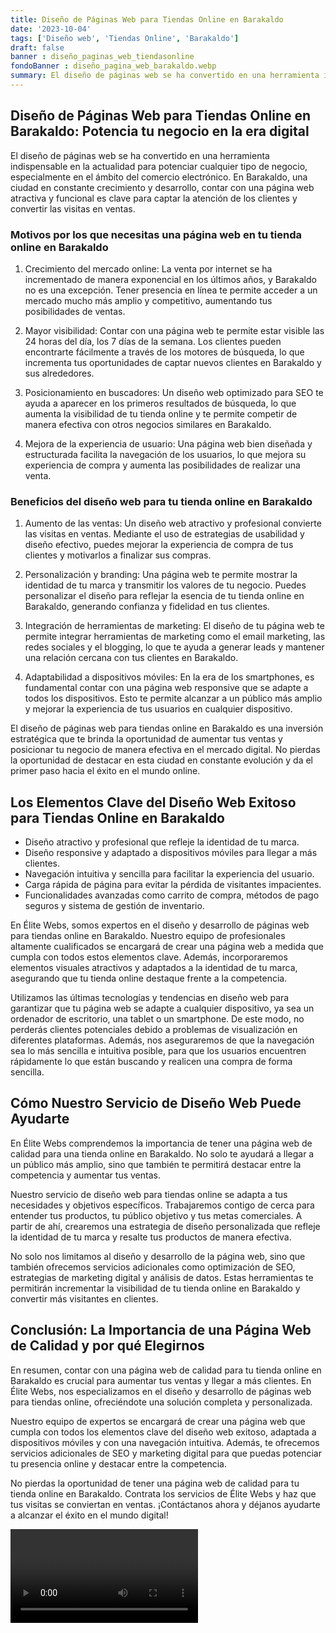 ```yaml
---
title: Diseño de Páginas Web para Tiendas Online en Barakaldo
date: '2023-10-04'
tags: ['Diseño web', 'Tiendas Online', 'Barakaldo']
draft: false
banner : diseño_paginas_web_tiendasonline
fondoBanner : diseño_pagina_web_barakaldo.webp
summary: El diseño de páginas web se ha convertido en una herramienta indispensable en la actualidad para potenciar cualquier tipo de negocio, especialmente en el ámbito del comercio electrónico. En Barakaldo, una ciudad en constante crecimiento y desarrollo, contar con una página web atractiva y funcional es clave para captar la atención de los clientes y convertir las visitas en ventas.
---
```


## Diseño de Páginas Web para Tiendas Online en Barakaldo: Potencia tu negocio en la era digital

El diseño de páginas web se ha convertido en una herramienta indispensable en la actualidad para potenciar cualquier tipo de negocio, especialmente en el ámbito del comercio electrónico. En Barakaldo, una ciudad en constante crecimiento y desarrollo, contar con una página web atractiva y funcional es clave para captar la atención de los clientes y convertir las visitas en ventas.

### Motivos por los que necesitas una página web en tu tienda online en Barakaldo

1. Crecimiento del mercado online: La venta por internet se ha incrementado de manera exponencial en los últimos años, y Barakaldo no es una excepción. Tener presencia en línea te permite acceder a un mercado mucho más amplio y competitivo, aumentando tus posibilidades de ventas.

2. Mayor visibilidad: Contar con una página web te permite estar visible las 24 horas del día, los 7 días de la semana. Los clientes pueden encontrarte fácilmente a través de los motores de búsqueda, lo que incrementa tus oportunidades de captar nuevos clientes en Barakaldo y sus alrededores.

3. Posicionamiento en buscadores: Un diseño web optimizado para SEO te ayuda a aparecer en los primeros resultados de búsqueda, lo que aumenta la visibilidad de tu tienda online y te permite competir de manera efectiva con otros negocios similares en Barakaldo.

4. Mejora de la experiencia de usuario: Una página web bien diseñada y estructurada facilita la navegación de los usuarios, lo que mejora su experiencia de compra y aumenta las posibilidades de realizar una venta.

### Beneficios del diseño web para tu tienda online en Barakaldo

1. Aumento de las ventas: Un diseño web atractivo y profesional convierte las visitas en ventas. Mediante el uso de estrategias de usabilidad y diseño efectivo, puedes mejorar la experiencia de compra de tus clientes y motivarlos a finalizar sus compras.

2. Personalización y branding: Una página web te permite mostrar la identidad de tu marca y transmitir los valores de tu negocio. Puedes personalizar el diseño para reflejar la esencia de tu tienda online en Barakaldo, generando confianza y fidelidad en tus clientes.

3. Integración de herramientas de marketing: El diseño de tu página web te permite integrar herramientas de marketing como el email marketing, las redes sociales y el blogging, lo que te ayuda a generar leads y mantener una relación cercana con tus clientes en Barakaldo.

4. Adaptabilidad a dispositivos móviles: En la era de los smartphones, es fundamental contar con una página web responsive que se adapte a todos los dispositivos. Esto te permite alcanzar a un público más amplio y mejorar la experiencia de tus usuarios en cualquier dispositivo.

El diseño de páginas web para tiendas online en Barakaldo es una inversión estratégica que te brinda la oportunidad de aumentar tus ventas y posicionar tu negocio de manera efectiva en el mercado digital. No pierdas la oportunidad de destacar en esta ciudad en constante evolución y da el primer paso hacia el éxito en el mundo online.

<GifSeo />

<Cta />

## Los Elementos Clave del Diseño Web Exitoso para Tiendas Online en Barakaldo

- Diseño atractivo y profesional que refleje la identidad de tu marca.
- Diseño responsive y adaptado a dispositivos móviles para llegar a más clientes.
- Navegación intuitiva y sencilla para facilitar la experiencia del usuario.
- Carga rápida de página para evitar la pérdida de visitantes impacientes.
- Funcionalidades avanzadas como carrito de compra, métodos de pago seguros y sistema de gestión de inventario.

En Élite Webs, somos expertos en el diseño y desarrollo de páginas web para tiendas online en Barakaldo. Nuestro equipo de profesionales altamente cualificados se encargará de crear una página web a medida que cumpla con todos estos elementos clave. Además, incorporaremos elementos visuales atractivos y adaptados a la identidad de tu marca, asegurando que tu tienda online destaque frente a la competencia.

Utilizamos las últimas tecnologías y tendencias en diseño web para garantizar que tu página web se adapte a cualquier dispositivo, ya sea un ordenador de escritorio, una tablet o un smartphone. De este modo, no perderás clientes potenciales debido a problemas de visualización en diferentes plataformas. Además, nos aseguraremos de que la navegación sea lo más sencilla e intuitiva posible, para que los usuarios encuentren rápidamente lo que están buscando y realicen una compra de forma sencilla.

## Cómo Nuestro Servicio de Diseño Web Puede Ayudarte

En Élite Webs comprendemos la importancia de tener una página web de calidad para una tienda online en Barakaldo. No solo te ayudará a llegar a un público más amplio, sino que también te permitirá destacar entre la competencia y aumentar tus ventas.

Nuestro servicio de diseño web para tiendas online se adapta a tus necesidades y objetivos específicos. Trabajaremos contigo de cerca para entender tus productos, tu público objetivo y tus metas comerciales. A partir de ahí, crearemos una estrategia de diseño personalizada que refleje la identidad de tu marca y resalte tus productos de manera efectiva.

No solo nos limitamos al diseño y desarrollo de la página web, sino que también ofrecemos servicios adicionales como optimización de SEO, estrategias de marketing digital y análisis de datos. Estas herramientas te permitirán incrementar la visibilidad de tu tienda online en Barakaldo y convertir más visitantes en clientes. 

## Conclusión: La Importancia de una Página Web de Calidad y por qué Elegirnos

En resumen, contar con una página web de calidad para tu tienda online en Barakaldo es crucial para aumentar tus ventas y llegar a más clientes. En Élite Webs, nos especializamos en el diseño y desarrollo de páginas web para tiendas online, ofreciéndote una solución completa y personalizada.

Nuestro equipo de expertos se encargará de crear una página web que cumpla con todos los elementos clave del diseño web exitoso, adaptada a dispositivos móviles y con una navegación intuitiva. Además, te ofrecemos servicios adicionales de SEO y marketing digital para que puedas potenciar tu presencia online y destacar entre la competencia.

No pierdas la oportunidad de tener una página web de calidad para tu tienda online en Barakaldo. Contrata los servicios de Élite Webs y haz que tus visitas se conviertan en ventas. ¡Contáctanos ahora y déjanos ayudarte a alcanzar el éxito en el mundo digital!

<Video />

<CtaBot job='Tiendas Online' city='Barakaldo'/>

<Gmaps query='Barakaldo+españa+maps' />